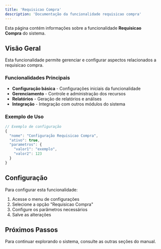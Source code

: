 ```yaml
---
title: 'Requisicao Compra'
description: 'Documentação da funcionalidade requisicao compra'
---
```


Esta página contém informações sobre a funcionalidade **Requisicao Compra** do sistema.

## Visão Geral

Esta funcionalidade permite gerenciar e configurar aspectos relacionados a requisicao compra.

### Funcionalidades Principais

- **Configuração básica** - Configurações iniciais da funcionalidade
- **Gerenciamento** - Controle e administração dos recursos
- **Relatórios** - Geração de relatórios e análises
- **Integração** - Integração com outros módulos do sistema

### Exemplo de Uso

```javascript
// Exemplo de configuração
{
  "nome": "Configuração Requisicao Compra",
  "ativo": true,
  "parametros": {
    "valor1": "exemplo",
    "valor2": 123
  }
}
```

## Configuração

Para configurar esta funcionalidade:

1. Acesse o menu de configurações
2. Selecione a opção "Requisicao Compra"
3. Configure os parâmetros necessários
4. Salve as alterações

## Próximos Passos

Para continuar explorando o sistema, consulte as outras seções do manual.
